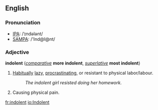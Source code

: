 ==English==
===Pronunciation===
*[[IPA]]: /ˈɪndələnt/
*[[SAMPA]]: /'Ind@l@nt/

===Adjective===
'''indolent''' (''[[comparative]]'' '''more indolent''', ''[[superlative]]'' '''most indolent''')

#[[Habitually]] [[lazy]], [[procrastinate|procrastinating]], or resistant to physical labor/labour.
#:''The indolent girl resisted doing her homework.''
#Causing physical pain.
[[fr:indolent]]
[[io:Indolent]]